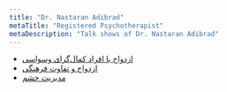 ```yaml
---
title: "Dr. Nastaran Adibrad"
metaTitle: "Registered Psychotherapist"
metaDescription: "Talk shows of Dr. Nastaran Adibrad"
---
```


* [ازدواج با افراد کمال‌گرای وسواسی](https://youtu.be/1-DAJ_tGgYY)
* [ازدواج و تفاوت فرهنگی](https://youtu.be/Hu6hw5E49lU)
* [مدیریت خشم](https://youtu.be/nuPA5ZGyeNk)
